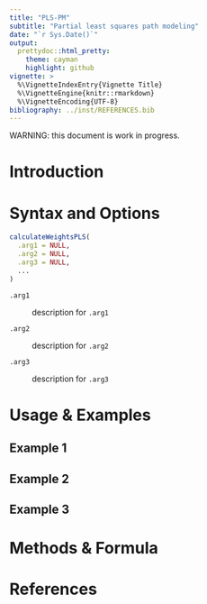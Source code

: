 ```yaml
---
title: "PLS-PM"
subtitle: "Partial least squares path modeling" 
date: "`r Sys.Date()`"
output:
  prettydoc::html_pretty:
    theme: cayman
    highlight: github
vignette: >
  %\VignetteIndexEntry{Vignette Title}
  %\VignetteEngine{knitr::rmarkdown}
  %\VignetteEncoding{UTF-8}
bibliography: ../inst/REFERENCES.bib
---
```

WARNING: this document is work in progress.

# Introduction {#introduction}

# Syntax and Options {#usage}

```r
calculateWeightsPLS(
  .arg1 = NULL,
  .arg2 = NULL,
  .arg3 = NULL,
  ...
)
```

`.arg1`

:  description for `.arg1`
   
`.arg2`

:  description for `.arg2`
  
`.arg3`

:  description for `.arg3`

# Usage & Examples {#examples}

## Example 1 {#example1}

## Example 2 {#example2}

## Example 3 {#example3}

# Methods & Formula {#methods}

# References
